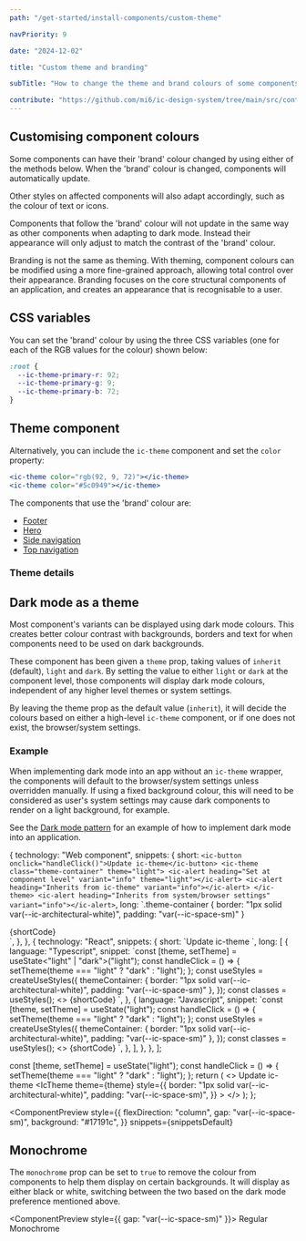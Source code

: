 ```yaml
---
path: "/get-started/install-components/custom-theme"

navPriority: 9

date: "2024-12-02"

title: "Custom theme and branding"

subTitle: "How to change the theme and brand colours of some components."

contribute: "https://github.com/mi6/ic-design-system/tree/main/src/content/structured/get-started/custom-theme.mdx"
---
```



## Customising component colours

Some components can have their 'brand' colour changed by using either of the methods below. When the 'brand' colour is changed, components will automatically update.

Other styles on affected components will also adapt accordingly, such as the colour of text or icons.

Components that follow the 'brand' colour will not update in the same way as other components when adapting to dark mode. Instead their appearance will only adjust to match the contrast of the 'brand' colour.

Branding is not the same as theming. With theming, component colours can be modified using a more fine-grained approach, allowing total control over their appearance. Branding focuses on the core structural components of an application, and creates an appearance that is recognisable to a user.

## CSS variables

You can set the 'brand' colour by using the three CSS variables (one for each of the RGB values for the colour) shown below:

```css
:root {
  --ic-theme-primary-r: 92;
  --ic-theme-primary-g: 9;
  --ic-theme-primary-b: 72;
}
```

## Theme component

Alternatively, you can include the `ic-theme` component and set the `color` property:

```jsx
<ic-theme color="rgb(92, 9, 72)"></ic-theme>
<ic-theme color="#5c0949"></ic-theme>
```

The components that use the 'brand' colour are:

- [Footer](/components/footer)
- [Hero](/components/hero)
- [Side navigation](/components/side-navigation)
- [Top navigation](/components/top-navigation)

### Theme details

<ComponentDetails component="ic-theme" />

## Dark mode as a theme

Most component's variants can be displayed using dark mode colours. This creates better colour contrast with backgrounds, borders and text for when components need to be used on dark backgrounds.

These component has been given a `theme` prop, taking values of `inherit` (default), `light` and `dark`. By setting the value to either `light` or `dark` at the component level, those components will display dark mode colours, independent of any higher level themes or system settings.

By leaving the theme prop as the default value (`inherit`), it will decide the colours based on either a high-level `ic-theme` component, or if one does not exist, the browser/system settings.

### Example

When implementing dark mode into an app without an `ic-theme` wrapper, the components will default to the browser/system settings unless overridden manually. If using a fixed background colour, this will need to be considered as user's system settings may cause dark components to render on a light background, for example.

See the [Dark mode pattern](/patterns/dark-mode) for an example of how to implement dark mode into an application.

  {
    technology: "Web component",
    snippets: {
      short: `<ic-button onclick="handleClick()">Update ic-theme</ic-button>
<ic-theme class="theme-container" theme="light">
  <ic-alert heading="Set at component level" variant="info" theme="light"></ic-alert>
  <ic-alert heading="Inherits from ic-theme" variant="info"></ic-alert>
</ic-theme>
<ic-alert heading="Inherits from system/browser settings" variant="info"></ic-alert>`,
      long: `.theme-container {
    border: "1px solid var(--ic-architectural-white)",
    padding: "var(--ic-space-sm)"
  }
</style>
<body>
  <div>
    {shortCode}
  </div>
  <script>
    function handleClick() {
      theme = document.querySelector("ic-theme");
      theme.theme = theme.theme === "light" ? "dark" : "light";
    }
  </script>`,
    },
  },
  {
    technology: "React",
    snippets: {
      short: `<IcButton onClick={handleClick}>Update ic-theme</IcButton>
<IcTheme theme={theme} className={classes.themeContainer}>
  <IcAlert heading="Set at component level" variant="info" theme="light" />
  <IcAlert heading="Inherits from ic-theme" variant="info" />
</IcTheme>
<IcAlert heading="Inherits from system/browser settings" variant="info" />`,
      long: [
        {
          language: "Typescript",
          snippet: `const [theme, setTheme] = useState<"light" | "dark">("light");
const handleClick = () => {
  setTheme(theme === "light" ? "dark" : "light");
};
const useStyles = createUseStyles({
  themeContainer: {
    border: "1px solid var(--ic-architectural-white)",
    padding: "var(--ic-space-sm)"
  },
});
const classes = useStyles();
<>
  {shortCode}
</>`,
        },
        {
          language: "Javascript",
          snippet: `const [theme, setTheme] = useState("light");
const handleClick = () => {
  setTheme(theme === "light" ? "dark" : "light");
};
const useStyles = createUseStyles({
  themeContainer: {
    border: "1px solid var(--ic-architectural-white)",
    padding: "var(--ic-space-sm)"
  },
});
const classes = useStyles();
<>
  {shortCode}
</>`,
        },
      ],
    },
  },
];

  const [theme, setTheme] = useState("light");
  const handleClick = () => {
    setTheme(theme === "light" ? "dark" : "light");
  };
  return (
    <>
      <IcButton onClick={handleClick}>Update ic-theme</IcButton>
      <IcTheme
        theme={theme}
        style={{
          border: "1px solid var(--ic-architectural-white)",
          padding: "var(--ic-space-sm)",
        }}
      >
        <IcAlert
          heading="Set at component level"
          variant="info"
          theme="light"
        />
        <IcAlert heading="Inherits from ic-theme" variant="info" />
      </IcTheme>
      <IcAlert heading="Inherits from system/browser settings" variant="info" />
    </>
  );
};

<ComponentPreview
  style={{
    flexDirection: "column",
    gap: "var(--ic-space-sm)",
    background: "#17191c",
  }}
  snippets={snippetsDefault}
>
  <DarkModeExample />
</ComponentPreview>

## Monochrome

The `monochrome` prop can be set to `true` to remove the colour from components to help them display on certain backgrounds. It will display as either black or white, switching between the two based on the dark mode preference mentioned above.

<ComponentPreview style={{ gap: "var(--ic-space-sm)" }}>
  <IcButton>Regular</IcButton>
  <IcButton monochrome>Monochrome</IcButton>
</ComponentPreview>
